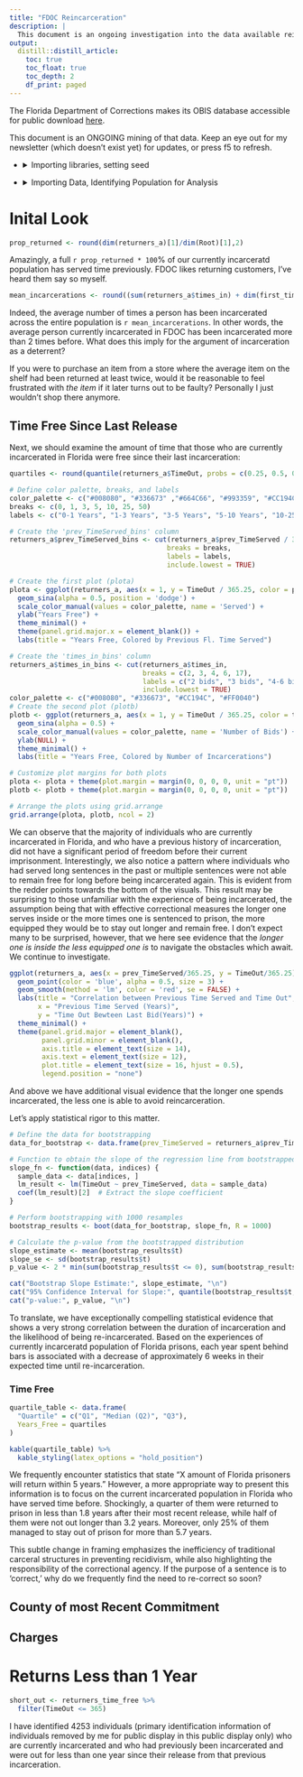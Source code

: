 ```yaml
---
title: "FDOC Reincarceration"
description: |
  This document is an ongoing investigation into the data available reincarcerations in Florida. I choose not to use the term "recidivism", as the term implies a focus on reoffending and the idea of a "criminal" identity, rather than acknowledging the complex social, economic, and systemic factors at play.
output:
  distill::distill_article:
    toc: true
    toc_float: true
    toc_depth: 2
    df_print: paged
---
```

The Florida Department of Corrections makes its OBIS database accessible for public download [here](https://fdc.myflorida.com/pub/obis_request.html).

This document is an ONGOING mining of that data. Keep an eye out for my newsletter (which doesn’t exist yet) for updates, or press f5 to refresh.

<ul>
    <li>
      <details>
        <summary>Importing libraries, setting seed</summary>
        <p>
```r
# Packages utilized:
pkgs = c("readxl",
         "dplyr",
         "DT",
         "ggforce",
         "kableExtra",
         "viridis",
         "boot",
         "gridExtra")
inst = lapply(pkgs, library, character.only = TRUE)
set.seed(8675309)
```
  </p>
  </details>
  </li>
</ul>

<ul>
    <li>
      <details>
        <summary>Importing Data, Identifying Population for Analysis</summary>
        <p>
```r
base_dir <- "/Users/johnwise/Downloads"
Root <- read_excel(paste0(base_dir, "/Inmate_Active_2023-10.XLSX"))
Incarhist <- read_excel(paste0(base_dir, "/Inmate_Active_2023-10.XLSX"), sheet = 6)

first_timers <- Incarhist %>%
  arrange(DCNumber, desc(ReceiptDate)) %>%
  group_by(DCNumber) %>%
  mutate(row_num = row_number()) %>%
  filter(row_num <= 2) %>%
  select(-row_num) %>%
  count(DCNumber) %>%
  filter(n==1)
```
Remove first-timers from analysis
```r
returners <- anti_join(Incarhist, first_timers, by ='DCNumber')
# grab the two most recent receipts of those who have returned
returners_current_and_last <- returners %>%
  arrange(DCNumber, desc(ReceiptDate)) %>%
  group_by(DCNumber) %>%
  mutate(row_num = row_number()) %>%
  filter(row_num <= 2) %>%
  select(-row_num)
```
Calcualte time total time served for each person prior to most recent incarceration
```r
served_prior <- returners %>%
  mutate(time_served = ifelse(!is.na(ReleaseDate), as.numeric(difftime(ReleaseDate, ReceiptDate, units = "days")), NA)) %>%
  group_by(DCNumber) %>%
  summarize(prev_TimeServed = sum(time_served, na.rm = TRUE))
```
Discovering the amount of time each person was free last time they were out
```r
returners_time_free <- returners_current_and_last %>%
  group_by(DCNumber) %>%
  summarise(TimeOut = as.numeric(difftime(max(ReceiptDate, na.rm = TRUE), max(ReleaseDate, na.rm = TRUE), units = "days"))) %>% # Note, there were 7 entires for which a negative time free was calculated. Investigation shows
  filter(TimeOut >= 0) # that this is due to these individuals having missing most ReceiptDate for most recent conviction.
# We omit these 7 observations for the purpose of this analysis
```
Determining how many times each person has been incarcerated
```r
times_in <- returners %>%
  group_by(DCNumber) %>%
  summarize(times_in = n())
```

Going back to fetch general information on those identified, compiling with calculated values
```r
returners_a <- merge(merge(merge(Root, returners_time_free, by = 'DCNumber'), served_prior, by = 'DCNumber'), times_in, by = 'DCNumber')
```
Removing outlier
```r
# Not sure why the FDOC has the individual with DC Number 872984 as initially coming to prison on 1901-01-01, but we will omit this individual from our analyses as well.
returners_a <- returners_a[-which(returners_a['DCNumber']=='872984'),]
```

  </p>
  </details>
  </li>
</ul>


# Inital Look

```r
prop_returned <- round(dim(returners_a)[1]/dim(Root)[1],2)
```

Amazingly, a full `r prop_returned * 100`% of our currently incarceratd population has served time previously. FDOC likes returning customers, I've heard them say so myself.

```r
mean_incarcerations <- round((sum(returners_a$times_in) + dim(first_timers)[1])/dim(Root)[1],2)
```

Indeed, the average number of times a person has been incarcerated across the entire population is `r mean_incarcerations`. In other words, the average person currently incarcerated in FDOC has been incarcerated more than 2 times before. What does this imply for the argument of incarceration as a deterrent?

If you were to purchase an item from a store where the average item on the shelf had been returned at least twice, would it be reasonable to feel frustrated with *the item* if it later turns out to be faulty? Personally I just wouldn't shop there anymore.

## Time Free Since Last Release
Next, we should examine the amount of time that those who are currently incarcerated in Florida were free since their last incarceration:

```r
quartiles <- round(quantile(returners_a$TimeOut, probs = c(0.25, 0.5, 0.75))/365.25, 1)

# Define color palette, breaks, and labels
color_palette <- c("#008080", "#336673" ,"#664C66", "#993359", "#CC194C", "#FF0040")
breaks <- c(0, 1, 3, 5, 10, 25, 50)
labels <- c("0-1 Years", "1-3 Years", "3-5 Years", "5-10 Years", "10-25 Years", "25-50 Years")

# Create the 'prev_TimeServed_bins' column
returners_a$prev_TimeServed_bins <- cut(returners_a$prev_TimeServed / 365.25,
                                       breaks = breaks,
                                       labels = labels,
                                       include.lowest = TRUE)

# Create the first plot (plota)
plota <- ggplot(returners_a, aes(x = 1, y = TimeOut / 365.25, color = prev_TimeServed_bins, group = 1)) +
  geom_sina(alpha = 0.5, position = 'dodge') +
  scale_color_manual(values = color_palette, name = 'Served') +
  ylab("Years Free") +
  theme_minimal() +
  theme(panel.grid.major.x = element_blank()) +
  labs(title = "Years Free, Colored by Previous Fl. Time Served")

# Create the 'times_in_bins' column
returners_a$times_in_bins <- cut(returners_a$times_in,
                                 breaks = c(2, 3, 4, 6, 17),
                                 labels = c("2 bids", "3 bids", "4-6 bids", "6-17 bids"),
                                 include.lowest = TRUE)
color_palette <- c("#008080", "#336673", "#CC194C", "#FF0040")
# Create the second plot (plotb)
plotb <- ggplot(returners_a, aes(x = 1, y = TimeOut / 365.25, color = times_in_bins, group = 1)) +
  geom_sina(alpha = 0.5) +
  scale_color_manual(values = color_palette, name = 'Number of Bids') +
  ylab(NULL) +
  theme_minimal() +
  labs(title = "Years Free, Colored by Number of Incarcerations")

# Customize plot margins for both plots
plota <- plota + theme(plot.margin = margin(0, 0, 0, 0, unit = "pt"))
plotb <- plotb + theme(plot.margin = margin(0, 0, 0, 0, unit = "pt"))

# Arrange the plots using grid.arrange
grid.arrange(plota, plotb, ncol = 2)
```

We can observe that the majority of individuals who are currently incarcerated in Florida, and who have a previous history of incarceration, did not have a significant period of freedom before their current imprisonment. Interestingly, we also notice a pattern where individuals who had served long sentences in the past or multiple sentences were not able to remain free for long before being incarcerated again. This is evident from the redder points towards the bottom of the visuals. This result may be surprising to those unfamiliar with the experience of being incarcerated, the assumption being that with effective correctional measures the longer one serves inside or the more times one is sentenced to prison, the more equipped they would be to stay out longer and remain free. I don't expect many to be surprised, however, that we here see evidence that the *longer one is inside the less equipped one is* to navigate the obstacles which await. We continue to investigate.


```r
ggplot(returners_a, aes(x = prev_TimeServed/365.25, y = TimeOut/365.25)) +
  geom_point(color = 'blue', alpha = 0.5, size = 3) +
  geom_smooth(method = 'lm', color = 'red', se = FALSE) +
  labs(title = "Correlation between Previous Time Served and Time Out",
       x = "Previous Time Served (Years)",
       y = "Time Out Bewteen Last Bid(Years)") + 
  theme_minimal() +
  theme(panel.grid.major = element_blank(),
        panel.grid.minor = element_blank(),
        axis.title = element_text(size = 14),
        axis.text = element_text(size = 12),
        plot.title = element_text(size = 16, hjust = 0.5),
        legend.position = "none") 
```

And above we have additional visual evidence that the longer one spends incarcerated, the less one is able to avoid reincarceration.

Let's apply statistical rigor to this matter.

```r
# Define the data for bootstrapping
data_for_bootstrap <- data.frame(prev_TimeServed = returners_a$prev_TimeServed, TimeOut = returners_a$TimeOut)

# Function to obtain the slope of the regression line from bootstrapped samples
slope_fn <- function(data, indices) {
  sample_data <- data[indices, ]
  lm_result <- lm(TimeOut ~ prev_TimeServed, data = sample_data)
  coef(lm_result)[2]  # Extract the slope coefficient
}

# Perform bootstrapping with 1000 resamples
bootstrap_results <- boot(data_for_bootstrap, slope_fn, R = 1000)

# Calculate the p-value from the bootstrapped distribution
slope_estimate <- mean(bootstrap_results$t)
slope_se <- sd(bootstrap_results$t)
p_value <- 2 * min(sum(bootstrap_results$t <= 0), sum(bootstrap_results$t >= 0)) / length(bootstrap_results$t)
```

```r
cat("Bootstrap Slope Estimate:", slope_estimate, "\n")
cat("95% Confidence Interval for Slope:", quantile(bootstrap_results$t, c(0.025, 0.975)), "\n")
cat("p-value:", p_value, "\n")
```
To translate, we have exceptionally compelling statistical evidence that shows a very strong correlation between the duration of incarceration and the likelihood of being re-incarcerated. Based on the experiences of currently incarceratd population of Florida prisons, each year spent behind bars is associated with a decrease of approximately 6 weeks in their expected time until re-incarceration.

### Time Free

```r
quartile_table <- data.frame(
  "Quartile" = c("Q1", "Median (Q2)", "Q3"),
  Years_Free = quartiles
)

kable(quartile_table) %>% 
  kable_styling(latex_options = "hold_position")

```


We frequently encounter statistics that state "X amount of Florida prisoners will return within 5 years." However, a more appropriate way to present this information is to focus on the current incarcerated population in Florida who have served time before. Shockingly, a quarter of them were returned to prison in less than 1.8 years after their most recent release, while half of them were not out longer than 3.2 years. Moreover, only 25% of them managed to stay out of prison for more than 5.7 years.

This subtle change in framing emphasizes the inefficiency of traditional carceral structures in preventing recidivism, while also highlighting the responsibility of the correctional agency. If the purpose of a sentence is to 'correct,' why do we frequently find the need to re-correct so soon?


## County of most Recent Commitment


## Charges


# Returns Less than 1 Year

```r
short_out <- returners_time_free %>%
  filter(TimeOut <= 365)
```
I have identified 4253 individuals (primary identification information of individuals removed by me for public display in this public display only) who are currently incarcerated and who had previously been incarcerated and were out for less than one year since their release from that previous incarceration.

